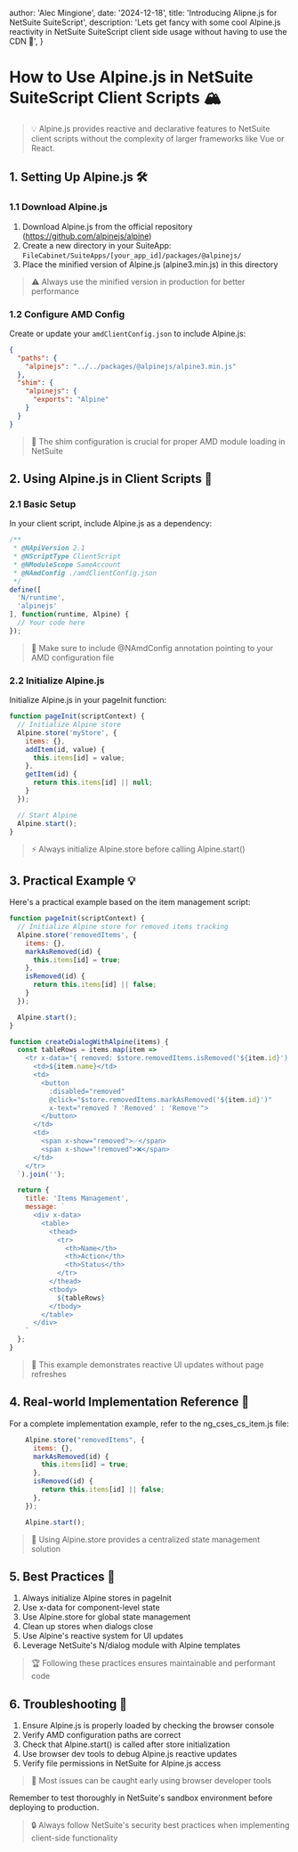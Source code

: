 
  author: 'Alec Mingione',
  date: '2024-12-18',
  title: 'Introducing Alipne.js for NetSuite SuiteScript',
  description:
    'Lets get fancy with some cool Alpine.js reactivity in NetSuite SuiteScript client side usage without having to use the CDN 🚀',
}


# How to Use Alpine.js in NetSuite SuiteScript Client Scripts 🏔️

> 💡 Alpine.js provides reactive and declarative features to NetSuite client scripts without the complexity of larger frameworks like Vue or React.

## 1. Setting Up Alpine.js 🛠️

### 1.1 Download Alpine.js
1. Download Alpine.js from the official repository (https://github.com/alpinejs/alpine)
2. Create a new directory in your SuiteApp: `FileCabinet/SuiteApps/[your_app_id]/packages/@alpinejs/`
3. Place the minified version of Alpine.js (alpine3.min.js) in this directory

> ⚠️ Always use the minified version in production for better performance

### 1.2 Configure AMD Config
Create or update your `amdClientConfig.json` to include Alpine.js:

```json
{
  "paths": {
    "alpinejs": "../../packages/@alpinejs/alpine3.min.js"
  },
  "shim": {
    "alpinejs": {
      "exports": "Alpine"
    }
  }
}
```

> 🔑 The shim configuration is crucial for proper AMD module loading in NetSuite

## 2. Using Alpine.js in Client Scripts 📝

### 2.1 Basic Setup
In your client script, include Alpine.js as a dependency:

```javascript
/**
 * @NApiVersion 2.1
 * @NScriptType ClientScript
 * @NModuleScope SameAccount
 * @NAmdConfig ./amdClientConfig.json
 */
define([
  'N/runtime',
  'alpinejs'
], function(runtime, Alpine) {
  // Your code here
});
```

> 🎯 Make sure to include @NAmdConfig annotation pointing to your AMD configuration file

### 2.2 Initialize Alpine.js
Initialize Alpine.js in your pageInit function:

```javascript
function pageInit(scriptContext) {
  // Initialize Alpine store
  Alpine.store('myStore', {
    items: {},
    addItem(id, value) {
      this.items[id] = value;
    },
    getItem(id) {
      return this.items[id] || null;
    }
  });

  // Start Alpine
  Alpine.start();
}
```

> ⚡ Always initialize Alpine.store before calling Alpine.start()

## 3. Practical Example 💡
Here's a practical example based on the item management script:

```javascript
function pageInit(scriptContext) {
  // Initialize Alpine store for removed items tracking
  Alpine.store('removedItems', {
    items: {},
    markAsRemoved(id) {
      this.items[id] = true;
    },
    isRemoved(id) {
      return this.items[id] || false;
    }
  });

  Alpine.start();
}

function createDialogWithAlpine(items) {
  const tableRows = items.map(item => `
    <tr x-data="{ removed: $store.removedItems.isRemoved('${item.id}') }">
      <td>${item.name}</td>
      <td>
        <button 
          :disabled="removed"
          @click="$store.removedItems.markAsRemoved('${item.id}')"
          x-text="removed ? 'Removed' : 'Remove'">
        </button>
      </td>
      <td>
        <span x-show="removed">✅</span>
        <span x-show="!removed">❌</span>
      </td>
    </tr>
  `).join('');

  return {
    title: 'Items Management',
    message: `
      <div x-data>
        <table>
          <thead>
            <tr>
              <th>Name</th>
              <th>Action</th>
              <th>Status</th>
            </tr>
          </thead>
          <tbody>
            ${tableRows}
          </tbody>
        </table>
      </div>
    `
  };
}
```

> 🎨 This example demonstrates reactive UI updates without page refreshes

## 4. Real-world Implementation Reference 🌟
For a complete implementation example, refer to the ng_cses_cs_item.js file:

```javascript:backend/src/FileCabinet/SuiteApps/com.newgennow.cseventservices/scripts/Client/ng_cses_cs_item.js
    Alpine.store("removedItems", {
      items: {},
      markAsRemoved(id) {
        this.items[id] = true;
      },
      isRemoved(id) {
        return this.items[id] || false;
      },
    });

    Alpine.start();
```

> 💪 Using Alpine.store provides a centralized state management solution

## 5. Best Practices 🎯

1. Always initialize Alpine stores in pageInit
2. Use x-data for component-level state
3. Use Alpine.store for global state management
4. Clean up stores when dialogs close
5. Use Alpine's reactive system for UI updates
6. Leverage NetSuite's N/dialog module with Alpine templates

> 🏆 Following these practices ensures maintainable and performant code

## 6. Troubleshooting 🔧

1. Ensure Alpine.js is properly loaded by checking the browser console
2. Verify AMD configuration paths are correct
3. Check that Alpine.start() is called after store initialization
4. Use browser dev tools to debug Alpine.js reactive updates
5. Verify file permissions in NetSuite for Alpine.js access

> 🚨 Most issues can be caught early using browser developer tools

Remember to test thoroughly in NetSuite's sandbox environment before deploying to production.

> 🔒 Always follow NetSuite's security best practices when implementing client-side functionality
